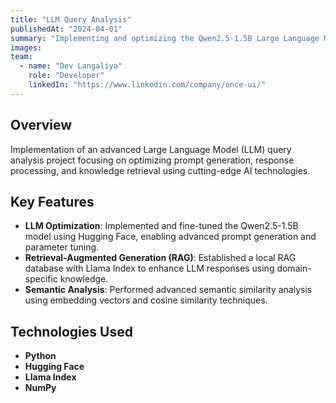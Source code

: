 ```yaml
---
title: "LLM Query Analysis"
publishedAt: "2024-04-01"
summary: "Implementing and optimizing the Qwen2.5-1.5B Large Language Model with advanced prompt generation and semantic analysis techniques."
images:
team:
  - name: "Dev Langaliya"
    role: "Developer"
    linkedIn: "https://www.linkedin.com/company/once-ui/"
---
```


## Overview

Implementation of an advanced Large Language Model (LLM) query analysis project focusing on optimizing prompt generation, response processing, and knowledge retrieval using cutting-edge AI technologies.

## Key Features

- **LLM Optimization**: Implemented and fine-tuned the Qwen2.5-1.5B model using Hugging Face, enabling advanced prompt generation and parameter tuning.
- **Retrieval-Augmented Generation (RAG)**: Established a local RAG database with Llama Index to enhance LLM responses using domain-specific knowledge.
- **Semantic Analysis**: Performed advanced semantic similarity analysis using embedding vectors and cosine similarity techniques.

## Technologies Used

- **Python**
- **Hugging Face**
- **Llama Index**
- **NumPy**